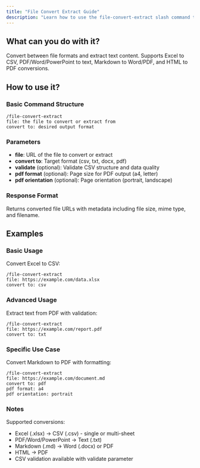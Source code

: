 ```yaml
---
title: "File Convert Extract Guide"
description: "Learn how to use the file-convert-extract slash command to convert and extract content from various file formats"
---
```


## What can you do with it?

Convert between file formats and extract text content. Supports Excel to CSV, PDF/Word/PowerPoint to text, Markdown to Word/PDF, and HTML to PDF conversions.

## How to use it?

### Basic Command Structure
```
/file-convert-extract
file: the file to convert or extract from
convert to: desired output format
```

### Parameters
- **file**: URL of the file to convert or extract
- **convert to**: Target format (csv, txt, docx, pdf)
- **validate** (optional): Validate CSV structure and data quality
- **pdf format** (optional): Page size for PDF output (a4, letter)
- **pdf orientation** (optional): Page orientation (portrait, landscape)

### Response Format
Returns converted file URLs with metadata including file size, mime type, and filename.

## Examples

### Basic Usage
Convert Excel to CSV:
```
/file-convert-extract
file: https://example.com/data.xlsx
convert to: csv
```

### Advanced Usage
Extract text from PDF with validation:
```
/file-convert-extract
file: https://example.com/report.pdf
convert to: txt
```

### Specific Use Case
Convert Markdown to PDF with formatting:
```
/file-convert-extract
file: https://example.com/document.md
convert to: pdf
pdf format: a4
pdf orientation: portrait
```

### Notes
Supported conversions:
- Excel (.xlsx) → CSV (.csv) - single or multi-sheet
- PDF/Word/PowerPoint → Text (.txt)
- Markdown (.md) → Word (.docx) or PDF
- HTML → PDF
- CSV validation available with validate parameter
